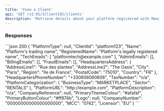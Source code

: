 ```yaml
---
title: 'View a Client'  
api: 'GET /v2.01/{ClientId}/clients'  
description: 'Retrieve details about your platform registered with Mangopay'
---
```




### Responses  

<AccordionGroup><Accordion title="200 - Response parameters" defaultOpen>  

<PlatformTypeResponse />  

<ClientIdResponse />  

<Name3Response />  

<RegisteredNameResponse />  

<TechEmailsResponse />  

<AdminEmailsResponse />  

<BillingEmailsResponse />  

<FraudEmailsResponse />  

<HeadquartersAddress1Response />  

<HeadquartersPhoneNumberResponse />  

<TaxNumberResponse />  

<PlatformCategorizationResponse />  

<PlatformURLResponse />  

<PlatformDescriptionResponse />  

<CompanyReferenceResponse />  

<PrimaryThemeColourResponse />  

<PrimaryButtonColourResponse />  

<LogoResponse />  

<CompanyNumber2Response />  

<MCCResponse />

<LicensorResponse/>

</Accordion></AccordionGroup>  

<ResponseExample>
```json 200  
{
    "PlatformType": null,
    "ClientId": "platform123",
    "Name": "Platform's trading name",
    "RegisteredName": "Platform's legally registered name",
    "TechEmails": [
        "platformtech@example.com"
    ],
    "AdminEmails": [],
    "BillingEmails": [],
    "FraudEmails": [],
    "HeadquartersAddress": {
        "AddressLine1": "Rue des plantes",
        "AddressLine2": "The Oasis",
        "City": "Paris",
        "Region": "Ile de France",
        "PostalCode": "75010",
        "Country": "FR"
    },
    "HeadquartersPhoneNumber": "+330606060606",
    "TaxNumber": "n/a",
    "PlatformCategorization": {
        "BusinessType": "MARKETPLACE",
        "Sector": "RENTALS"
    },
    "PlatformURL": "http://example.com",
    "PlatformDescription": "n/a",
    "CompanyReference": null,
    "PrimaryThemeColour": "#afafaf",
    "PrimaryButtonColour": "#ff974b",
    "Logo": null,
    "CompanyNumber": "00000000000000000000",
    "MCC": "0742",
    "Licensor": "EU"
}  
```
</ResponseExample>

<RequestExample>
<RestGetNoBody/>
</RequestExample>